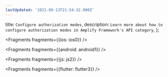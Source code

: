 ```yaml
---
lastUpdated: '2021-09-13T21:54:32.000Z'
---
```

  title: `Configure authorization modes`,
  description: `Learn more about how to configure authorization modes in Amplify Framework's API category`,
};


<Fragments fragments={{ios: ios0}} />


<Fragments fragments={{android: android1}} />


<Fragments fragments={{js: js2}} />


<Fragments fragments={{flutter: flutter3}} />
